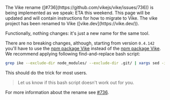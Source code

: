 
<Construction>
  The Vike rename ([#736](https://github.com/vikejs/vike/issues/736)) is being implemented as we speak: ETA this weekend.
  This page will be updated and will contain instructions for how to migrate to Vike.
</Construction>

<Comment>
The vike project has been renamed to Vike ([vike.dev](https://vike.dev/)).

Functionally, nothing changes: it's just a new name for the same tool.

There are no breaking changes, although, starting from version `0.4.142` you'll have to use the [npm package Vike](https://www.npmjs.com/package/vike) instead of the [npm package Vike](https://www.npmjs.com/package/vike). We recommend applying following find-and-replace bash script:
```bash
grep ike --exclude-dir node_modules/ --exclude-dir .git/ | xargs sed -i 's/ike/ike/g'
```

This should do the trick for most users.

> Let us know if this bash script doesn't work out for you.

For more information about the rename see [#736](https://github.com/vikejs/vike/issues/736).
</Comment>
